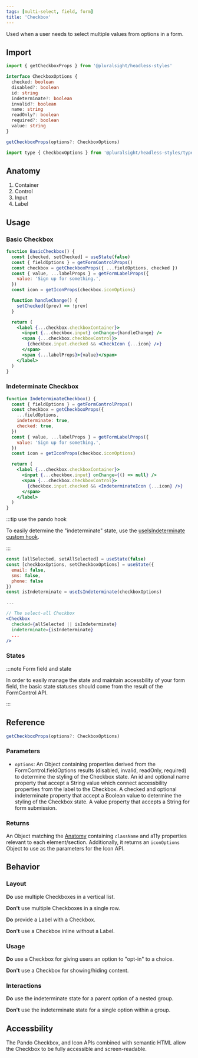 ```yaml
---
tags: [multi-select, field, form]
title: 'Checkbox'
---
```



<p className="size-xxl">
  Used when a user needs to select multiple values from options in a form.
</p>

<DocsLinkBar
  github="https://github.com/pluralsight/pando/tree/main/packages/headless-styles/src/components/Checkbox"
  figma="https://www.figma.com/file/ZmH4XsZS5WnKeo28ylM5x1/Pando-UI-kit-(Web)?node-id=1214%3A50560&t=YLA3FBYLefNvfeuf-0"
/>

## Import

```javascript
import { getCheckboxProps } from '@pluralsight/headless-styles'
```

```typescript
interface CheckboxOptions {
  checked: boolean
  disabled?: boolean
  id: string
  indeterminate?: boolean
  invalid?: boolean
  name: string
  readOnly?: boolean
  required?: boolean
  value: string
}

getCheckboxProps(options?: CheckboxOptions)
```

```javascript
import type { CheckboxOptions } from '@pluralsight/headless-styles/types'
```

## Anatomy

1. Container
2. Control
3. Input
4. Label

## Usage

### Basic Checkbox

```jsx live
function BasicCheckbox() {
  const [checked, setChecked] = useState(false)
  const { fieldOptions } = getFormControlProps()
  const checkbox = getCheckboxProps({ ...fieldOptions, checked })
  const { value, ...labelProps } = getFormLabelProps({
    value: 'Sign up for something.',
  })
  const icon = getIconProps(checkbox.iconOptions)

  function handleChange() {
    setChecked((prev) => !prev)
  }

  return (
    <label {...checkbox.checkboxContainer}>
      <input {...checkbox.input} onChange={handleChange} />
      <span {...checkbox.checkboxControl}>
        {checkbox.input.checked && <CheckIcon {...icon} />}
      </span>
      <span {...labelProps}>{value}</span>
    </label>
  )
}
```

### Indeterminate Checkbox

```jsx live
function IndeterminateCheckbox() {
  const { fieldOptions } = getFormControlProps()
  const checkbox = getCheckboxProps({
    ...fieldOptions,
    indeterminate: true,
    checked: true,
  })
  const { value, ...labelProps } = getFormLabelProps({
    value: 'Sign up for something.',
  })
  const icon = getIconProps(checkbox.iconOptions)

  return (
    <label {...checkbox.checkboxContainer}>
      <input {...checkbox.input} onChange={() => null} />
      <span {...checkbox.checkboxControl}>
        {checkbox.input.checked && <IndeterminateIcon {...icon} />}
      </span>
    </label>
  )
}
```

:::tip use the pando hook

To easily determine the "indeterminate" state, use the [useIsIndeterminate custom hook](../react-hooks/useIsIndeterminate.mdx).

:::

```jsx showLineNumbers title="How to use the useIsIndeterminateHook." {7,12-13}
const [allSelected, setAllSelected] = useState(false)
const [checkboxOptions, setCheckboxOptions] = useState({
  email: false,
  sms: false,
  phone: false
})
const isIndeterminate = useIsIndeterminate(checkboxOptions)

...

// The select-all Checkbox
<Checkbox
  checked={allSelected || isIndeterminate}
  indeterminate={isIndeterminate}
  ...
/>
```

### States

<CheckboxStates />

:::note Form field and state

In order to easily manage the state and maintain accessbility of your form field, the basic state statuses should come from the result of the FormControl API.

:::

## Reference

```typescript
getCheckboxProps(options?: CheckboxOptions)
```

### Parameters

- `options`: An Object containing properties derived from the FormControl.fieldOptions results (disabled, invalid, readOnly, required) to determine the styling of the Checkbox state. An id and optional name property that accept a String value which connect accessbility properties from the label to the Checkbox. A checked and optional indeterminate property that accept a Boolean value to determine the styling of the Checkbox state. A value property that accepts a String for form submission.

### Returns

An Object matching the [Anatomy](#anatomy) containing `className` and a11y properties relevant to each element/section. Additionally, it returns an `iconOptions` Object to use as the parameters for the Icon API.

## Behavior

### Layout

**Do** use multiple Checkboxes in a vertical list.

**Don't** use multiple Checkboxes in a single row.

**Do** provide a Label with a Checkbox.

**Don't** use a Checkbox inline without a Label.

### Usage

**Do** use a Checkbox for giving users an option to "opt-in" to a choice.

**Don't** use a Checkbox for showing/hiding content.

### Interactions

**Do** use the indeterminate state for a parent option of a nested group.

**Don't** use the indeterminate state for a single option within a group.

## Accessbility

The Pando Checkbox, and Icon APIs combined with semantic HTML allow the Checkbox to be fully accessible and screen-readable.
